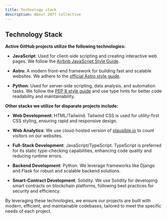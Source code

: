 ```yaml
---
title: Technology stack
description: About 2077 Collective
---
```


## Technology Stack

**Active GitHub projects utilize the following technologies:**

- **JavaScript**: Used for client-side scripting and creating interactive web pages. We follow the [Airbnb JavaScript Style Guide](https://github.com/airbnb/javascript).

- **Astro**: A modern front-end framework for building fast and scalable websites. We adhere to the [official Astro style guide](https://docs.astro.build/en/guides/styling/).

- **Python**: Used for server-side scripting, data analysis, and automation tasks. We follow the [PEP 8 style guide](https://www.python.org/dev/peps/pep-0008/) and use type hints for better code readability and maintainability.

**Other stacks we utilize for disparate projects include:**

- **Web Development**: HTML/Tailwind. Tailwind CSS is used for utility-first CSS styling, ensuring rapid and responsive design.

- **Web Analytics**: We use cloud-hosted version of [plausible.io](https://plausible.io/) to count visitors on our websites.

- **Full-Stack Development**: JavaScript/TypeScript. TypeScript is preferred for its static type-checking capabilities, enhancing code quality and reducing runtime errors.

- **Backend Development**: Python. We leverage frameworks like Django and Flask for robust and scalable backend solutions.

- **Smart-Contract Development**: Solidity. We use Solidity for developing smart contracts on blockchain platforms, following best practices for security and efficiency.

By leveraging these technologies, we ensure our projects are built with modern, efficient, and maintainable codebases, tailored to meet the specific needs of each project.
